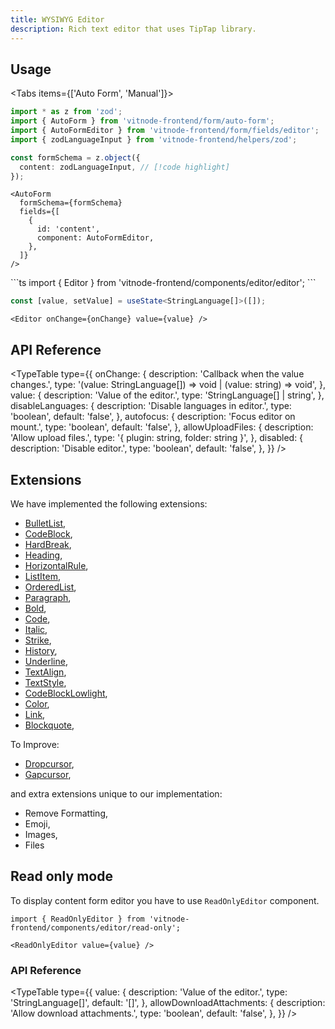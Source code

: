 ```yaml
---
title: WYSIWYG Editor
description: Rich text editor that uses TipTap library.
---
```


## Usage


<Tabs items={['Auto Form', 'Manual']}>
  <Tab value="Auto Form">
```ts
import * as z from 'zod';
import { AutoForm } from 'vitnode-frontend/form/auto-form';
import { AutoFormEditor } from 'vitnode-frontend/form/fields/editor';
import { zodLanguageInput } from 'vitnode-frontend/helpers/zod';
```

```ts
const formSchema = z.object({
  content: zodLanguageInput, // [!code highlight]
});
```

```tsx
<AutoForm
  formSchema={formSchema}
  fields={[
    {
      id: 'content',
      component: AutoFormEditor,
    },
  ]}
/>
```

  </Tab>

  <Tab value="Manual">
```ts
import { Editor } from 'vitnode-frontend/components/editor/editor';
```

```ts
const [value, setValue] = useState<StringLanguage[]>([]);
```

```tsx
<Editor onChange={onChange} value={value} />
```

  </Tab>
</Tabs>

## API Reference


<TypeTable
  type={{
    onChange: {
      description: 'Callback when the value changes.',
      type: '(value: StringLanguage[]) => void | (value: string) => void',
    },
    value: {
      description: 'Value of the editor.',
      type: 'StringLanguage[] | string',
    },
    disableLanguages: {
      description: 'Disable languages in editor.',
      type: 'boolean',
      default: 'false',
    },
    autofocus: {
      description: 'Focus editor on mount.',
      type: 'boolean',
      default: 'false',
    },
    allowUploadFiles: {
      description: 'Allow upload files.',
      type: '{ plugin: string, folder: string }',
    },
    disabled: {
      description: 'Disable editor.',
      type: 'boolean',
      default: 'false',
    },
  }}
/>

## Extensions

We have implemented the following extensions:

- [BulletList](https://tiptap.dev/docs/editor/api/nodes/bullet-list),
- [CodeBlock](https://tiptap.dev/docs/editor/api/nodes/code-block),
- [HardBreak](https://tiptap.dev/docs/editor/api/nodes/hard-break),
- [Heading](https://tiptap.dev/docs/editor/api/nodes/heading),
- [HorizontalRule](https://tiptap.dev/docs/editor/api/nodes/horizontal-rule),
- [ListItem](https://tiptap.dev/docs/editor/api/nodes/list-item),
- [OrderedList](https://tiptap.dev/docs/editor/api/nodes/ordered-list),
- [Paragraph](https://tiptap.dev/docs/editor/api/nodes/paragraph),
- [Bold](https://tiptap.dev/docs/editor/api/marks/bold),
- [Code](https://tiptap.dev/docs/editor/api/marks/code),
- [Italic](https://tiptap.dev/docs/editor/api/marks/italic),
- [Strike](https://tiptap.dev/docs/editor/api/marks/strike),
- [History](https://tiptap.dev/docs/editor/api/extensions/history),
- [Underline](https://tiptap.dev/docs/editor/api/marks/underline),
- [TextAlign](https://tiptap.dev/docs/editor/api/extensions/text-align),
- [TextStyle](https://tiptap.dev/docs/editor/api/marks/text-style),
- [CodeBlockLowlight](https://tiptap.dev/docs/editor/api/nodes/code-block-lowlight),
- [Color](https://tiptap.dev/docs/editor/api/extensions/color),
- [Link](https://tiptap.dev/docs/editor/api/marks/link),
- [Blockquote](https://tiptap.dev/docs/editor/api/nodes/blockquote),

To Improve:

- [Dropcursor](https://tiptap.dev/docs/editor/api/extensions/dropcursor),
- [Gapcursor](https://tiptap.dev/docs/editor/api/extensions/gapcursor),

and extra extensions unique to our implementation:

- Remove Formatting,
- Emoji,
- Images,
- Files

## Read only mode

To display content form editor you have to use `ReadOnlyEditor` component.

```tsx
import { ReadOnlyEditor } from 'vitnode-frontend/components/editor/read-only';
```

```tsx
<ReadOnlyEditor value={value} />
```

### API Reference

<TypeTable
  type={{
    value: {
      description: 'Value of the editor.',
      type: 'StringLanguage[]',
      default: '[]',
    },
    allowDownloadAttachments: {
      description: 'Allow download attachments.',
      type: 'boolean',
      default: 'false',
    },
  }}
/>
